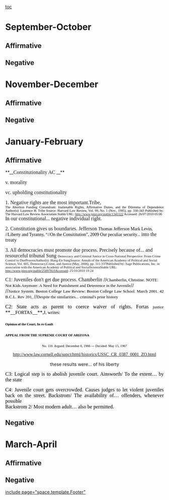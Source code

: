 [[toc]]
=September-October= 
==Affirmative== 




==Negative== 

=November-December= 
==Affirmative== 
==Negative== 

=January-February= 
==Affirmative== 
<span style="line-height: normal; margin: 0in 0in 10pt;">**__<span style="font-family: 'Times New Roman','serif'; font-size: 12pt;">Constitutionality AC </span>__**</span>

<span style="font-family: 'Times New Roman','serif'; font-size: 12pt; line-height: normal; margin: 0in 0in 10pt;">v. morality </span>

<span style="font-family: 'Times New Roman','serif'; font-size: 12pt; line-height: normal; margin: 0in 0in 10pt;">vc. upholding constitutionality </span>

<span style="font-family: 'Times New Roman','serif'; font-size: 12pt; line-height: normal; margin: 0in 0in 10pt;">1. Negative rights are the most important.Tribe, </span>
<span style="display: block; line-height: normal; margin: 0in 0in 0pt; text-align: justify;"><span style="color: black; font-family: 'Times New Roman','serif'; font-size: 8pt;">The Abortion Funding Conundrum: Inalienable Rights, Affirmative Duties, and the Dilemma of Dependence Author(s): Laurence H. Tribe Source: Harvard Law Review, Vol. 99, No. 1 (Nov., 1985), pp. 330-343 Published by: The Harvard Law Review Association Stable URL: http://www.jstor.org/stable/1341122 Accessed: 26/07/2010 05:06 </span></span>
<span style="font-family: 'Times New Roman','serif'; font-size: 12pt; line-height: normal; margin: 0in 0in 10pt;">In our constitutional... negative individual right. </span>

<span style="line-height: normal; margin: 0in 0in 10pt;"><span style="font-family: 'Times New Roman','serif'; font-size: 12pt;">2. Constitution gives us boundaries. Jefferson </span><span style="color: black; font-family: 'Times New Roman','serif';">Thomas Jefferson Mark Levin, //Liberty and Tyranny, “//On the Consititution”, 2009 Our peculiar security... </span><span style="font-family: 'Times New Roman','serif'; font-size: 12pt;">into the treaty </span></span>

<span style="font-family: 'Times New Roman','serif'; font-size: 12pt; line-height: normal; margin: 0in 0in 10pt;">3. All democracies must promote due process. Precisely because of... and resourceful tribunal Sung </span>
<span style="font-family: 'Times New Roman','serif'; font-size: 8pt; line-height: normal; margin: 0in 0in 0pt;">Democracy and Criminal Justice in Cross-National Perspective: From Crime Control to DueProcessAuthor(s): Hung-En SungSource: Annals of the American Academy of Political and Social Science, Vol. 605, Democracy,Crime, and Justice (May, 2006), pp. 311-337Published by: Sage Publications, Inc. in association with the American Academy of Political and SocialScienceStable URL: http://www.jstor.org/stable/25097810Accessed: 25/10/2010 19:24 </span>

<span style="line-height: normal; margin: 0in 0in 0pt;"><span style="font-family: 'Times New Roman','serif'; font-size: 12pt;">C1: Juveniles don't get due process. Chamberlin </span>//<span style="color: black; font-family: 'Times New Roman','serif'; font-size: 10pt;">Chamberlin, Christine. NOTE: Not Kids Anymore: A Need for Punishment and Deterrence in the Juvenile</span>// </span>
<span style="display: block; line-height: normal; margin: 0in 0in 0pt; text-align: justify;">//<span style="color: black; font-family: 'Times New Roman','serif'; font-size: 10pt;">Justice System. Boston College Law Review: Boston College Law School. March 2001. 42 B.C.L. Rev 391, </span>//<span style="color: black; font-family: 'Times New Roman','serif'; font-size: 10pt;">Despite the similarities... criminal's prior history </span></span>

<span style="display: block; line-height: normal; margin: 0in 0in 0pt; text-align: justify;"><span style="color: black; font-family: 'Times New Roman','serif'; font-size: 12pt;">C2: State acts as parent to coerce waiver of rights. Fortas
<span style="margin: auto 52.5pt auto 0in;"><span style="color: black; font-size: 10pt;">justice </span><span class="apple-style-span">**__<span style="color: black; font-size: 11pt;">FORTAS</span>__**<span style="color: black; font-size: 11pt;">,J, writes: </span></span></span>
===<span style="margin: 10pt 0in 0pt; text-align: center;"><span class="apple-style-span"><span style="color: black; font-family: 'Times New Roman','serif'; font-size: 8pt; line-height: 115%;">Opinion of the Court, </span></span><span style="color: black; font-family: 'Times New Roman','serif'; font-size: 8pt; line-height: 115%;">In re Gault </span></span>=== 
===<span style="margin: 10pt 0in 0pt; text-align: center;"><span style="color: black; font-family: 'Times New Roman','serif'; font-size: 8pt; font-variant: small-caps; line-height: 115%;">APPEAL FROM THE SUPREME COURT OF ARIZONA</span> </span>=== 
<span style="display: block; margin: 0in 0in 10pt; text-align: center;"><span class="docketno"><span style="color: black; font-family: 'Times New Roman','serif'; font-size: 8pt; line-height: 115%;">No. 116</span></span> <span style="color: black; font-family: 'Times New Roman','serif'; font-size: 8pt; line-height: 115%;">Argued: <span class="date">December 6, 1966</span> --- Decided: <span class="date">May 15, 1967 </span></span></span>
<span style="display: block; font-family: 'Times New Roman','serif'; margin: 0in 0in 10pt; text-align: center;">[[http://www.law.cornell.edu/supct/html/historics/USSC_CR_0387_0001_ZO.html]]</span>
<span style="display: block; margin: 0in 0in 10pt; text-align: center;">these results were… of his liberty </span></span></span>

<span style="display: block; line-height: normal; margin: 0in 0in 0pt; text-align: justify;"><span style="color: black; font-family: 'Times New Roman','serif'; font-size: 12pt;">C3: Logical step is to abolish juvenile court. Ainsworth/ To the extent… by the state </span></span>

<span style="display: block; line-height: normal; margin: 0in 0in 0pt; text-align: justify;"><span style="color: black; font-family: 'Times New Roman','serif'; font-size: 12pt;">C4: Juvenile court gets overcrowded. Causes judges to let violent juveniles back on the street. Backstrom/ The availability of… offenders, whenever possible </span></span>
<span style="color: black; font-family: 'Times New Roman','serif'; font-size: 12pt;">Backstrom 2/ Most modern adult… also be permitted. </span>



==Negative== 

=March-April= 
==Affirmative== 
==Negative== 

[[include page="space.template.Footer"]]